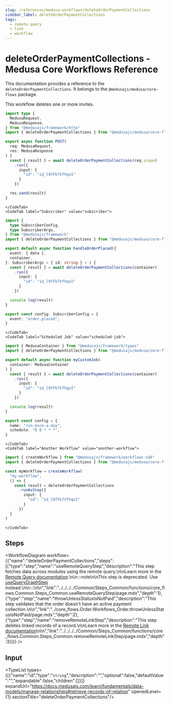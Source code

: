 ```yaml
---
slug: /references/medusa-workflows/deleteOrderPaymentCollections
sidebar_label: deleteOrderPaymentCollections
tags:
  - remote query
  - link
  - workflow
---
```



# deleteOrderPaymentCollections - Medusa Core Workflows Reference

This documentation provides a reference to the `deleteOrderPaymentCollections`. It belongs to the `@medusajs/medusa/core-flows` package.

This workflow deletes one or more invites.

<SourceCodeLink link="https://github.com/medusajs/medusa/blob/1b86c17b7293f3b810c062d78ec6ef563f968366/packages/core/core-flows/src/order/workflows/delete-order-payment-collection.ts#L34" />

<CodeTabs group="workflow-exection">
    <CodeTab label="API Route" value="api-route">
    
```ts title="src/api/workflow/route.ts"
import type {
  MedusaRequest,
  MedusaResponse,
} from "@medusajs/framework/http"
import { deleteOrderPaymentCollections } from "@medusajs/medusa/core-flows"

export async function POST(
  req: MedusaRequest,
  res: MedusaResponse
) {
  const { result } = await deleteOrderPaymentCollections(req.scope)
    .run({
      input: {
        "id": "id_l9fFk7VfhqoI"
      }
    })

  res.send(result)
}
```

    </CodeTab>
    <CodeTab label="Subscriber" value="subscriber">
    
```ts title="src/subscribers/order-placed.ts"
import {
  type SubscriberConfig,
  type SubscriberArgs,
} from "@medusajs/framework"
import { deleteOrderPaymentCollections } from "@medusajs/medusa/core-flows"

export default async function handleOrderPlaced({
  event: { data },
  container,
}: SubscriberArgs < { id: string } > ) {
  const { result } = await deleteOrderPaymentCollections(container)
    .run({
      input: {
        "id": "id_l9fFk7VfhqoI"
      }
    })

  console.log(result)
}

export const config: SubscriberConfig = {
  event: "order.placed",
}
```

    </CodeTab>
    <CodeTab label="Scheduled Job" value="scheduled-job">
    
```ts title="src/jobs/message-daily.ts"
import { MedusaContainer } from "@medusajs/framework/types"
import { deleteOrderPaymentCollections } from "@medusajs/medusa/core-flows"

export default async function myCustomJob(
  container: MedusaContainer
) {
  const { result } = await deleteOrderPaymentCollections(container)
    .run({
      input: {
        "id": "id_l9fFk7VfhqoI"
      }
    })

  console.log(result)
}

export const config = {
  name: "run-once-a-day",
  schedule: "0 0 * * *",
}
```

    </CodeTab>
    <CodeTab label="Another Workflow" value="another-workflow">
    
```ts title="src/workflows/my-workflow.ts"
import { createWorkflow } from "@medusajs/framework/workflows-sdk"
import { deleteOrderPaymentCollections } from "@medusajs/medusa/core-flows"

const myWorkflow = createWorkflow(
  "my-workflow",
  () => {
    const result = deleteOrderPaymentCollections
      .runAsStep({
        input: {
          "id": "id_l9fFk7VfhqoI"
        }
      })
  }
)
```

    </CodeTab>
  </CodeTabs>

## Steps

<WorkflowDiagram workflow={{"name":"deleteOrderPaymentCollections","steps":[{"type":"step","name":"useRemoteQueryStep","description":"This step fetches data across modules using the remote query.\n\nLearn more in the [Remote Query documentation](https://docs.medusajs.com/learn/fundamentals/module-links/query).\n\n:::note\n\nThis step is deprecated. Use [useQueryGraphStep](../../../../Common/Steps_Common/functions/core_flows.Common.Steps_Common.useQueryGraphStep/page.mdx) instead.\n\n:::\n\n","link":"../../../../Common/Steps_Common/functions/core_flows.Common.Steps_Common.useRemoteQueryStep/page.mdx","depth":1},{"type":"step","name":"throwUnlessStatusIsNotPaid","description":"This step validates that the order doesn't have an active payment collection.\n\n","link":"../core_flows.Order.Workflows_Order.throwUnlessStatusIsNotPaid/page.mdx","depth":2},{"type":"step","name":"removeRemoteLinkStep","description":"This step deletes linked records of a record.\n\nLearn more in the [Remote Link documentation](https://docs.medusajs.com/learn/fundamentals/module-links/remote-link#cascade-delete-linked-records)\n\n","link":"../../../../Common/Steps_Common/functions/core_flows.Common.Steps_Common.removeRemoteLinkStep/page.mdx","depth":3}]}} />

## Input

<TypeList types={[{"name":"id","type":"`string`","description":"","optional":false,"defaultValue":"","expandable":false,"children":[]}]} expandUrl="https://docs.medusajs.com/learn/fundamentals/data-models/manage-relationships#retrieve-records-of-relation" openedLevel={1} sectionTitle="deleteOrderPaymentCollections"/>
